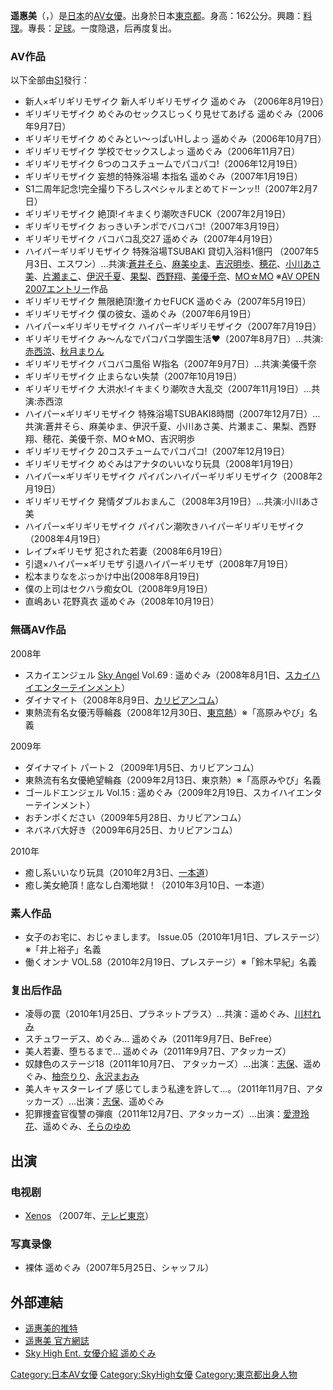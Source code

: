 {{AV女優|
|モデル名=遥 めぐみ
|ふりがな=はるか めぐみ
|愛称=
|別名=高原みやび
|生年=1986
|生月=10
|生日=5
|出身地={{JPN}}・[[東京都|東京都]]
|血液型=
|時点=2006年
|身長=162
|体重=
|バスト=91
|ウエスト=60
|ヒップ=88
|カップ=F
|股下=
|靴=
|身体備考=
|ジャンル=[[色情片|色情片]]
|AV出演期間=2006年 -
|活動備考=
|他の活動=
|その他=
}}
'''遥惠美'''（{{lang-ja|遥めぐみ}}，{{bd|1986年|10月5日|}}）是[[日本|日本]]的[[AV女優|AV女優]]。出身於日本[[東京都|東京都]]。身高：162公分。興趣：[[料理|料理]]。專長：[[足球|足球]]。一度隐退，后再度复出。

=== AV作品 ===
以下全部由[[S1|S1]]發行：
* 新人×ギリギリモザイク 新人ギリギリモザイク 遥めぐみ （2006年8月19日）
* ギリギリモザイク めぐみのセックスじっくり見せてあげる 遥めぐみ（2006年9月7日）
* ギリギリモザイク めぐみとい～っぱいHしよっ 遥めぐみ（2006年10月7日）
* ギリギリモザイク 学校でセックスしよっ 遥めぐみ（2006年11月7日）
* ギリギリモザイク 6つのコスチュームでパコパコ!（2006年12月19日）
* ギリギリモザイク 妄想的特殊浴場 本指名 遥めぐみ（2007年1月19日）
* S1二周年記念!完全撮り下ろしスペシャルまとめてドーンッ!!（2007年2月7日）
* ギリギリモザイク 絶頂!イキまくり潮吹きFUCK（2007年2月19日）
* ギリギリモザイク おっきいチンポでバコバコ!（2007年3月19日）
* ギリギリモザイク バコバコ乱交27 遥めぐみ（2007年4月19日）
* ハイパーギリギリモザイク 特殊浴場TSUBAKI 貸切入浴料1億円 （2007年5月3日、エスワン）…共演:[[蒼井そら|蒼井そら]]、[[麻美ゆま|麻美ゆま]]、[[吉沢明歩|吉沢明歩]]、[[穂花|穂花]]、[[小川あさ美|小川あさ美]]、[[片瀬まこ|片瀬まこ]]、[[伊沢千夏|伊沢千夏]]、[[果梨|果梨]]、[[西野翔|西野翔]]、[[美優千奈|美優千奈]]、[[MO☆MO|MO☆MO]] ※[[AV_OPEN～あなたが決める!セルアダルトビデオ日本一決定戦～|AV OPEN 2007]]エントリー作品
* ギリギリモザイク 無限絶頂!激イカセFUCK 遥めぐみ（2007年5月19日）
* ギリギリモザイク 僕の彼女、遥めぐみ（2007年6月19日）
* ハイパー×ギリギリモザイク ハイパーギリギリモザイク（2007年7月19日）
* ギリギリモザイク み～んなでパコパコ学園生活♥（2007年8月7日）…共演:[[赤西涼|赤西涼]]、[[秋月まりん|秋月まりん]]
* ギリギリモザイク バコバコ風俗 W指名（2007年9月7日）…共演:美優千奈
* ギリギリモザイク 止まらない失禁（2007年10月19日）
* ギリギリモザイク 大洪水!イキまくり潮吹き大乱交（2007年11月19日）…共演:赤西涼
* ハイパー×ギリギリモザイク 特殊浴場TSUBAKI8時間（2007年12月7日）…共演:蒼井そら、麻美ゆま、伊沢千夏、小川あさ美、片瀬まこ、果梨、西野翔、穂花、美優千奈、MO☆MO、吉沢明歩
* ギリギリモザイク 20コスチュームでパコパコ!（2007年12月19日）
* ギリギリモザイク めぐみはアナタのいいなり玩具（2008年1月19日）
* ハイパー×ギリギリモザイク パイパンハイパーギリギリモザイク（2008年2月19日）
* ギリギリモザイク 発情ダブルおまんこ（2008年3月19日）…共演:小川あさ美
* ハイパー×ギリギリモザイク パイパン潮吹きハイパーギリギリモザイク（2008年4月19日）
* レイプ×ギリモザ 犯された若妻（2008年6月19日）
* 引退×ハイパー×ギリモザ 引退ハイパーギリモザ（2008年7月19日）
* 松本まりなをぶっかけ中出(2008年8月19日)
* 僕の上司はセクハラ痴女OL（2008年9月19日）
* 直嶋あい 花野真衣 遥めぐみ（2008年10月19日）

=== 無碼AV作品 ===
;2008年
* スカイエンジェル [[Sky_Angel|Sky Angel]] Vol.69 : 遥めぐみ（2008年8月1日、[[スカイハイエンターテインメント|スカイハイエンターテインメント]]）
* ダイナマイト（2008年8月9日、[[カリビアンコム|カリビアンコム]]）
* 東熱流有名女優汚辱輪姦（2008年12月30日、[[東京熱|東京熱]]）※「高原みやび」名義

;2009年
* ダイナマイト パート２（2009年1月5日、カリビアンコム）
* 東熱流有名女優絶望輪姦（2009年2月13日、東京熱）※「高原みやび」名義
* ゴールドエンジェル Vol.15 : 遥めぐみ（2009年2月19日、スカイハイエンターテインメント）
* おチンポください（2009年5月28日、カリビアンコム）
* ネバネバ大好き（2009年6月25日、カリビアンコム）

;2010年
* 癒し系いいなり玩具（2010年2月3日、[[一本道|一本道]]）
* 癒し美女絶頂！底なし白濁地獄！（2010年3月10日、一本道）

=== 素人作品 ===
* 女子のお宅に、おじゃまします。 Issue.05（2010年1月1日、プレステージ）※「井上裕子」名義
* 働くオンナ VOL.58（2010年2月19日、プレステージ）※「鈴木早紀」名義

=== 复出后作品 ===
* 凌辱の罠（2010年1月25日、プラネットプラス）…共演：遥めぐみ、[[川村れみ|川村れみ]]
* スチュワーデス、めぐみ… 遥めぐみ（2011年9月7日、BeFree）
* 美人若妻、堕ちるまで… 遥めぐみ（2011年9月7日、アタッカーズ）
* 奴隷色のステージ18（2011年10月7日、 アタッカーズ）…出演：[[志保|志保]]、遥めぐみ、[[柚奈りり|柚奈りり]]、[[永沢まおみ|永沢まおみ]]
* 美人キャスターレイプ 感じてしまう私達を許して…。（2011年11月7日、アタッカーズ）…出演：[[志保|志保]]、遥めぐみ
* 犯罪捜査官復讐の弾痕（2011年12月7日、アタッカーズ）…出演：[[愛澄玲花|愛澄玲花]]、遥めぐみ、[[そらのゆめ|そらのゆめ]]

== 出演 ==
=== 电视剧 ===
* [[Xenos|Xenos]] （2007年、[[テレビ東京|テレビ東京]]）

=== 写真录像 ===
* 裸体 遥めぐみ（2007年5月25日、シャッフル）

== 外部連結 ==
*[http://twitter.com/haruka_megumi 遥惠美的推特] {{Wayback|url=http://twitter.com/haruka_megumi |date=20200523105130 }}
* [https://web.archive.org/web/20100827172945/http://blog.dmm.co.jp/actress/haruka_megumi/ 遥惠美 官方網誌]
* [https://web.archive.org/web/20100124153729/http://skyhighpremium.com/actress/catid_4-itemid_583.html Sky High Ent. 女優介紹 遥めぐみ]

{{DEFAULTSORT:Haruka Megumi}}
[[Category:日本AV女優|Category:日本AV女優]]
[[Category:SkyHigh女優|Category:SkyHigh女優]]
[[Category:東京都出身人物|Category:東京都出身人物]]